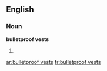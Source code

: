 ==English==

===Noun===
'''bulletproof vests'''

# {{plural of|[[bulletproof vest]]}}

[[ar:bulletproof vests]]
[[fr:bulletproof vests]]